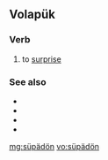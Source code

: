 ==Volapük==

===Verb===
{{infl|vo|verb}}

# to [[surprise]]

===See also===
* {{l|vo|benosuypot}}
* {{l|vo|benosüpot}}
* {{l|vo|suypayd}}
* {{l|vo|süpäd}}

[[mg:süpädön]]
[[vo:süpädön]]